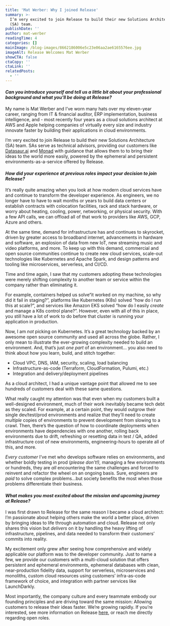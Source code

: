 ```yaml
---
title: 'Mat Werber: Why I joined Release'
summary: >-
  I’m very excited to join Release to build their new Solutions Architecture
  (SA) team.
publishDate: ''
author: mat-werber
readingTime: 4
categories: []
mainImage: /blog-images/8662186006e5c23e06aa2ae6165576ee.jpg
imageAlt: Release Welcomes Mat Werber
showCTA: false
ctaCopy: ''
ctaLink: ''
relatedPosts:
  - ''
---
```


#### _Can you introduce yourself and tell us a little bit about your professional background and what you'll be doing at Release?_

My name is Mat Werber and I’ve worn many hats over my eleven-year career, ranging from IT & financial auditor, ERP implementation, business intelligence, and - most recently four years as a cloud solutions architect at AWS and Apple helping companies of virtually every size and industry innovate faster by building their applications in cloud environments. 

I’m very excited to join Release to build their new Solutions Architecture (SA) team. SAs serve as technical advisors, providing our customers like [Datasaur.ai](https://releasehub.com/casestudy/datasaurai) and [Monad](https://releasehub.com/casestudy/monad) with guidance that allows them to to bring their ideas to the world more easily, powered by the ephemeral and persistent environments-as-a-service offered by Release. 

#### _How did your experience at previous roles impact your decision to join Release?_ 

It’s really quite amazing when you look at how modern cloud services have and continue to transform the developer experience. As engineers, we no longer have to have to wait months or years to build data centers or establish contracts with colocation facilities, rack and stack hardware, or worry about heating, cooling, power, networking, or physical security. With a few API calls, we can offload all of that work to providers like AWS, GCP, Azure and others.  

At the same time, demand for infrastructure has and continues to skyrocket, driven by greater access to broadband internet, advancements in hardware and software, an explosion of data from new IoT, new streaming music and video platforms, and more. To keep up with this demand, commercial and open source communities continue to create new cloud services, scale-out technologies like Kubernetes and Apache Spark, and design patterns and tooling like microservices, serverless, and CI/CD.

Time and time again, I saw that my customers adopting these technologies were merely shifting complexity to another team or service within the company rather than eliminating it. 

For example, containers helped us solve“it worked on my machine, so why did it fail in staging?”, platforms like Kubernetes (K8s) solved “how do I run this at scale?”, and services like Amazon EKS solved “how do I easily _create_ and manage a K8s control plane?”. However, even with all of this in place, you still have a lot of work to do before that cluster is running your application in production.

Now, I am _not_ picking on Kubernetes. It’s a great technology backed by an awesome open source community and used all across the globe. Rather, I only mean to illustrate the ever-growing complexity needed to build an environment. And, that’s just _one part_ of an environment… you also need to think about how you learn, build, and stitch together:  
*   Cloud VPC, DNS, IAM, security, scaling, load balancing
*   Infrastructure-as-code (Terraform, CloudFormation, Pulumi, etc.)
*   Integration and delivery/deployment pipelines

As a cloud architect, I had a unique vantage point that allowed me to see hundreds of customers deal with these same questions.  

What really caught my attention was that even when my customers built a well-designed environment, much of their work inevitably became tech debt as they scaled. For example, at a certain point, they would outgrow their single dev/test/prod environments and realize that they’ll need to create _multiple_ copies of environments to prevent development from slowing to a crawl. Then, there’s the question of how to coordinate deployments when environments have dependencies with one another, rolling back environments due to drift, refreshing or resetting data in test / QA, added infrastructure cost of new environments, engineering-hours to operate all of this, and more. 

_Every customer_ I’ve met who develops software relies on environments, and whether boldly testing in prod (_please don’t!),_ managing a few environments or hundreds, they are _all_ encountering the same challenges and forced to reinvent and refactor the wheel on an ongoing basis. Sure, engineers are _paid_ to solve complex problems…but society benefits the most when those problems differentiate their business.

#### _What makes you most excited about the mission and upcoming journey at Release?_

I was first drawn to Release for the same reason I became a cloud architect: I’m passionate about helping others make the world a better place, driven by bringing ideas to life through automation and cloud. Release not only shares this vision but _delivers_ on it by handling the heavy lifting of infrastructure, pipelines, and data needed to transform their customers’ commits into reality. 

My excitement only grew after seeing how comprehensive and widely applicable our platform was to the developer community. Just to name a few, we provide our customers with a multi-cloud solution that offers persistent and ephemeral environments, ephemeral databases with clean, near-production fidelity data, support for serverless, microservices and monoliths, custom cloud resources using customers’ infra-as-code framework of choice, and integration with partner services like LaunchDarkly.  

Most importantly, the company culture and every teammate embody our founding principles and are driving toward the same mission: Allowing customers to release their ideas faster. We’re growing rapidly. If you’re interested, see more information on Release [here](https://releasehub.com/company), or reach me directly regarding open roles.